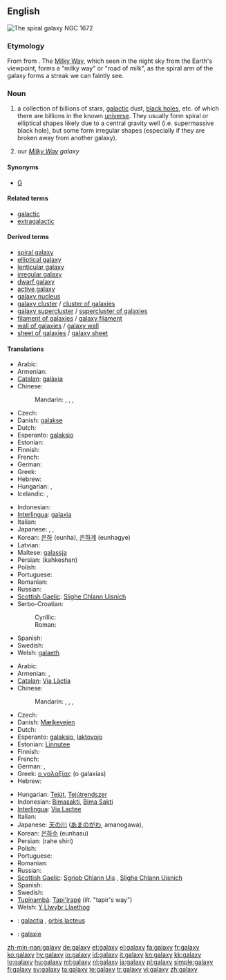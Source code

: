 ==English==
[[Image:NGC 1672 HST.jpg|thumb|The spiral galaxy NGC 1672]]
{{wikipedia}}

===Etymology===
From {{etyl|grc|en}} {{term|γαλαξίας||Milky Way|tr=galaksias|lang=grc|sc=polytonic}} from {{term|γάλα||milk|tr=gala|lang=grc|sc=polytonic}}.  The [[Milky Way]], which seen in the night sky from the Earth's viewpoint, forms a "milky way" or "road of milk", as the spiral arm of the galaxy forms a streak we can faintly see.

===Noun===
{{en-noun|galaxies}}

# {{galaxy}} a collection of billions of stars, [[galactic]] dust, [[black hole]]s, etc.  of which there are billions in the known [[universe]].  They usually form spiral or elliptical shapes likely due to a central gravity well (i.e. supermassive black hole), but some form irregular shapes (especially if they are broken away from another galaxy).
# our ''[[Milky Way]] galaxy''

====Synonyms====
* {{sense|astronomy}} [[G]] {{qualifier|abbreviation}}

====Related terms====
* [[galactic]]
* [[extragalactic]]

====Derived terms====
* [[spiral galaxy]]
* [[elliptical galaxy]]
* [[lenticular galaxy]]
* [[irregular galaxy]]
* [[dwarf galaxy]]
* [[active galaxy]]
* [[galaxy nucleus]]
* [[galaxy cluster]] / [[cluster of galaxies]]
* [[galaxy supercluster]] / [[supercluster of galaxies]]
* [[filament of galaxies]] / [[galaxy filament]]
* [[wall of galaxies]] / [[galaxy wall]]
* [[sheet of galaxies]] / [[galaxy sheet]]

====Translations====
{{trans-top|collection of billions of stars, galactic dust, black holes, etc}}
* Arabic: {{t|ar|مجرة|f|tr=majárra|sc=Arab}}
* Armenian: {{t-|hy|գալակտիկա|tr=galaktika|xs=Armenian}}
* [[Catalan]]: [[galàxia]] {{f}}
* Chinese:
*: Mandarin: {{t|cmn|恆星系|sc=Hani}},  {{t|cmn|恒星系|tr=héngxīngxì|sc=Hani}},  {{t|cmn|群星|tr=qúnxīng|sc=Hani}},  {{t|cmn|星系|tr=xīngxì|sc=Hani}}
* Czech: {{t+|cs|galaxie|f}}
* Danish: [[galakse]]
* Dutch: {{t+|nl|sterrenstelsel|n}}
* Esperanto: [[galaksio]]
* Estonian: {{t-|et|galaktika}}
* Finnish: {{t+|fi|galaksi}}
* French: {{t+|fr|galaxie|f}}
* German: {{t+|de|Galaxie|f}}
* Greek: {{t+|el|γαλαξίας|m|tr=galaxías|sc=Grek}}
* Hebrew: {{he-translation|גלקסיה|galáksia|wv=גָּלַקְסְיָה}} {{f}}
* Hungarian: {{t+|hu|galaxis}}, {{t-|hu|csillagváros}}
* Icelandic: {{t|is|stjörnuþoka|f}}, {{t+|is|vetrarbraut|f}}
{{trans-mid}}
* Indonesian: {{t-|id|galaksi|xs=Indonesian}}
* [[Interlingua]]: [[galaxia]]
* Italian: {{t+|it|galassia|f}}
* Japanese: {{t+|ja|銀河|tr=ぎんが, ginga|sc=Jpan}}, {{t-|ja|銀河系|tr=ぎんがけい, gingakei|sc=Jpan}},  {{t-|ja|星雲|tr=せいうん, seiun|sc=Jpan}}
* Korean: [[은하]] (eunha), [[은하계]] (eunhagye)
* Latvian: {{t-|lv|galaktika|f|xs=Latvian}}
* Maltese: [[galassja]] {{f}}
* Persian: {{fa-Arab|[[کهکشان]]}} (kahkeshan)
* Polish: {{t+|pl|galaktyka|f}}
* Portuguese: {{t+|pt|galáxia|f}}
* Romanian: {{t+|ro|galaxie|f}}
* Russian: {{t|ru|галактика|f|tr=galáktika|sc=Cyrl}}
* [[Scottish Gaelic]]: [[Slighe Chlann Uisnich]] {{f}}
* Serbo-Croatian:
*: Cyrillic: {{tø|sh|галаксија|f|alt=гала̀ксија|sc=Cyrl|xs=Serbo-Croatian}}
*: Roman: {{tø|sh|galaksija|f|alt=galàksija|xs=Serbo-Croatian}}
* Spanish: {{t+|es|galaxia|f}}
* Swedish: {{t+|sv|galax}}
* Welsh: [[galaeth]] {{f}}
{{trans-bottom}}

{{trans-top|the Milky Way}}
* Arabic: {{t|ar|درب التبانة|m|tr=darb al-tabbaana|sc=Arab}}
* Armenian: {{t-|hy|Ծիր Կաթին|tr=Çir Kat’in|xs=Armenian}},  {{t|hy|Հարդագողի ճանապարհ|tr=Hardagoġi č̣anaparh|xs=Armenian}}
* [[Catalan]]: [[Via Làctia]] {{f}}
* Chinese:
*: Mandarin: {{t-|cmn|銀河|sc=Hani}},  {{t|cmn|银河|tr=Yínhé|sc=Hani}},  {{t-|cmn|銀河系|sc=Hani}},  {{t-|cmn|银河系|tr=Yínhéxì|sc=Hani}}
* Czech: {{t-|cs|Mléčná dráha|f}}
* Danish: [[Mælkevejen]]
* Dutch: {{t+|nl|melkweg|f}}
* Esperanto: [[galaksio]], [[laktovojo]]
* Estonian: [[Linnutee]]
* Finnish: {{t+|fi|Linnunrata}}
* French: {{t+|fr|voie lactée|f}}
* German: {{t+|de|Milchstraße|f}}, {{t+|de|Galaxis|f}}
* Greek: [[ο γαλαξίας]] (o galaxías) {{m}}
* Hebrew: {{he-translation|שביל החלב|shvíl hekhaláv}} {{m}}
{{trans-mid}}
* Hungarian: [[Tejút]], [[Tejútrendszer]]
* Indonesian: [[Bimasakti]], [[Bima Sakti]]
* [[Interlingua]]: [[Via Lactee]]
* Italian: {{t-|it|Via Lattea|f}}
* Japanese: [[天の川]] ([[あまのがわ]], amanogawa),  {{t-|ja|銀河系|tr=ぎんがけい, gingakei|sc=Jpan}}
* Korean: [[은하수]] (eunhasu)
* Persian: {{fa-Arab|[[راه شیری]]}} (rahe shiri)
* Polish: {{t+|pl|Droga Mleczna|f}}
* Portuguese: {{t+|pt|Via Láctea|f}}
* Romanian: {{t-|ro|Calea Lactee|f}}
* Russian: {{t+|ru|Млечный Путь|m|tr=Mléčnyj Put'|sc=Cyrl}}
* [[Scottish Gaelic]]: [[Sgrìob Chlann Uis]] {{f}}, [[Slighe Chlann Uisnich]] {{f}}
* Spanish: {{t+|es|Vía Láctea|f}}
* Swedish: {{t+|sv|Vintergatan}}
* [[Tupinambá]]: [[Tapi'irapé]] (''lit.'' "tapir's way")
* Welsh: [[Y Llwybr Llaethog]]
{{trans-bottom}}

{{checktrans-top}}
* {{ttbc|Latin}}: [[galactia]] {{f}}, [[orbis lacteus]] {{f}}
* {{ttbc|Novial}}: [[galaxie]]
{{trans-bottom}}

[[zh-min-nan:galaxy]]
[[de:galaxy]]
[[et:galaxy]]
[[el:galaxy]]
[[fa:galaxy]]
[[fr:galaxy]]
[[ko:galaxy]]
[[hy:galaxy]]
[[io:galaxy]]
[[id:galaxy]]
[[it:galaxy]]
[[kn:galaxy]]
[[kk:galaxy]]
[[lo:galaxy]]
[[hu:galaxy]]
[[ml:galaxy]]
[[nl:galaxy]]
[[ja:galaxy]]
[[pl:galaxy]]
[[simple:galaxy]]
[[fi:galaxy]]
[[sv:galaxy]]
[[ta:galaxy]]
[[te:galaxy]]
[[tr:galaxy]]
[[vi:galaxy]]
[[zh:galaxy]]
